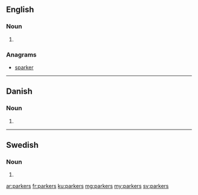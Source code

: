 ==English==

===Noun===
{{head|en|noun plural form}}

# {{plural of|parker|lang=en}}

===Anagrams===
* [[sparker#English|sparker]]

----

==Danish==

===Noun===
{{head|da|noun form|g=c}}

# {{genitive plural indefinite of|park|lang=da}}

----

==Swedish==

===Noun===
{{head|sv|noun form}}

# {{sv-noun-form-indef-gen-pl|park}}

[[ar:parkers]]
[[fr:parkers]]
[[ku:parkers]]
[[mg:parkers]]
[[my:parkers]]
[[sv:parkers]]